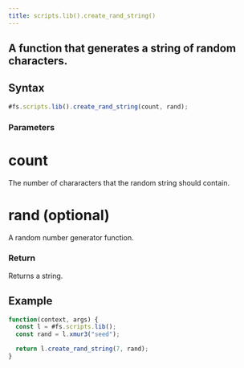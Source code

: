 ```yaml
---
title: scripts.lib().create_rand_string()
---
```


## A function that generates a string of random characters.

## Syntax

```js
#fs.scripts.lib().create_rand_string(count, rand);
```

### Parameters

# count

The number of chararacters that the random string should contain.

# rand (optional)

A random number generator function.

### Return

Returns a string.

## Example

```js
function(context, args) {
  const l = #fs.scripts.lib();
  const rand = l.xmur3("seed");

  return l.create_rand_string(7, rand);
}
```
